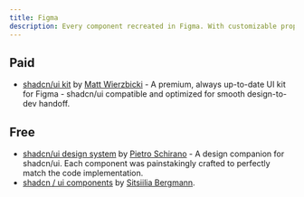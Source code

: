```yaml
---
title: Figma
description: Every component recreated in Figma. With customizable props, typography and icons.
---
```


## Paid

- [shadcn/ui kit](https://shadcndesign.com) by [ Matt Wierzbicki](https://x.com/matsugfx) - A premium, always up-to-date UI kit for Figma - shadcn/ui compatible and optimized for smooth design-to-dev handoff.

## Free

- [shadcn/ui design system](https://www.figma.com/community/file/1203061493325953101) by [Pietro Schirano](https://twitter.com/skirano) - A design companion for shadcn/ui. Each component was painstakingly crafted to perfectly match the code implementation.
- [shadcn / ui components](https://www.figma.com/community/file/1342715840824755935) by [Sitsiilia Bergmann](https://x.com/sitsiilia).

